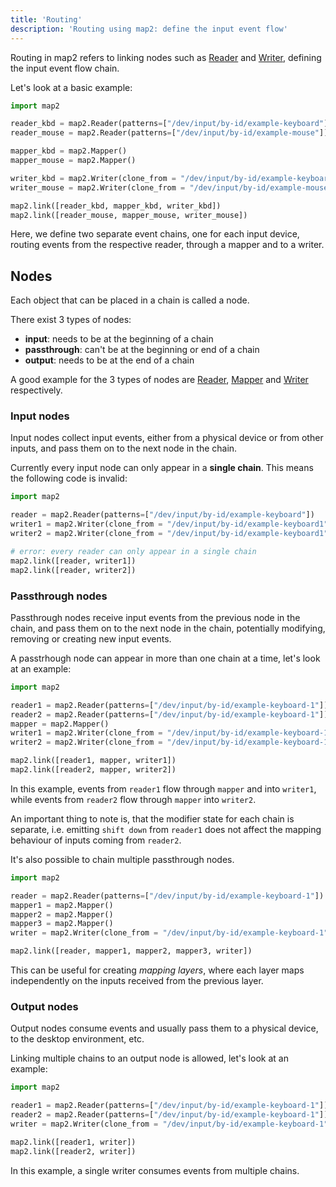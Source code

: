 ```yaml
---
title: 'Routing'
description: 'Routing using map2: define the input event flow'
---
```


Routing in map2 refers to linking nodes such as [Reader](/map2/en/api/reader) and [Writer](/map2/en/api/writer),
defining the input event flow chain.

Let's look at a basic example:


```python
import map2

reader_kbd = map2.Reader(patterns=["/dev/input/by-id/example-keyboard"])
reader_mouse = map2.Reader(patterns=["/dev/input/by-id/example-mouse"])

mapper_kbd = map2.Mapper()
mapper_mouse = map2.Mapper()

writer_kbd = map2.Writer(clone_from = "/dev/input/by-id/example-keyboard")
writer_mouse = map2.Writer(clone_from = "/dev/input/by-id/example-mouse")

map2.link([reader_kbd, mapper_kbd, writer_kbd])
map2.link([reader_mouse, mapper_mouse, writer_mouse])
```

Here, we define two separate event chains, one for each input device, routing events
from the respective reader, through a mapper and to a writer.

## Nodes

Each object that can be placed in a chain is called a node.

There exist 3 types of nodes:

- **input**: needs to be at the beginning of a chain
- **passthrough**: can't be at the beginning or end of a chain
- **output**: needs to be at the end of a chain

A good example for the 3 types of nodes are [Reader](/map2/en/api/reader),
[Mapper](/map2/en/api/mapper) and [Writer](/map2/en/api/writer) respectively.


### Input nodes

Input nodes collect input events, either from a physical device or from
other inputs, and pass them on to the next node in the chain.

Currently every input node can only appear in a **single chain**.
This means the following code is invalid:

```python
import map2

reader = map2.Reader(patterns=["/dev/input/by-id/example-keyboard"])
writer1 = map2.Writer(clone_from = "/dev/input/by-id/example-keyboard1")
writer2 = map2.Writer(clone_from = "/dev/input/by-id/example-keyboard1")

# error: every reader can only appear in a single chain
map2.link([reader, writer1])
map2.link([reader, writer2])
```

### Passthrough nodes

Passthrough nodes receive input events from the previous node in the chain,
and pass them on to the next node in the chain, potentially modifying,
removing or creating new input events.

A passtrhough node can appear in more than one chain at a time, let's look at
an example:

```python
import map2

reader1 = map2.Reader(patterns=["/dev/input/by-id/example-keyboard-1"])
reader2 = map2.Reader(patterns=["/dev/input/by-id/example-keyboard-1"])
mapper = map2.Mapper()
writer1 = map2.Writer(clone_from = "/dev/input/by-id/example-keyboard-1")
writer2 = map2.Writer(clone_from = "/dev/input/by-id/example-keyboard-1")

map2.link([reader1, mapper, writer1])
map2.link([reader2, mapper, writer2])
```

In this example, events from `reader1` flow through `mapper` and into `writer1`, while
events from `reader2` flow through `mapper` into `writer2`.

An important thing to note is, that the modifier state for each chain is separate, i.e.
emitting `shift down` from `reader1` does not affect the mapping behaviour of
inputs coming from `reader2`.

It's also possible to chain multiple passthrough nodes.

```python
import map2

reader = map2.Reader(patterns=["/dev/input/by-id/example-keyboard-1"])
mapper1 = map2.Mapper()
mapper2 = map2.Mapper()
mapper3 = map2.Mapper()
writer = map2.Writer(clone_from = "/dev/input/by-id/example-keyboard-1")

map2.link([reader, mapper1, mapper2, mapper3, writer])
```

This can be useful for creating *mapping layers*, where each layer maps independently
on the inputs received from the previous layer.

### Output nodes

Output nodes consume events and usually pass them to a physical device, to the desktop
environment, etc.

Linking multiple chains to an output node is allowed, let's look at an example:

```python
import map2

reader1 = map2.Reader(patterns=["/dev/input/by-id/example-keyboard-1"])
reader2 = map2.Reader(patterns=["/dev/input/by-id/example-keyboard-1"])
writer = map2.Writer(clone_from = "/dev/input/by-id/example-keyboard-1")

map2.link([reader1, writer])
map2.link([reader2, writer])
```

In this example, a single writer consumes events from multiple chains.

